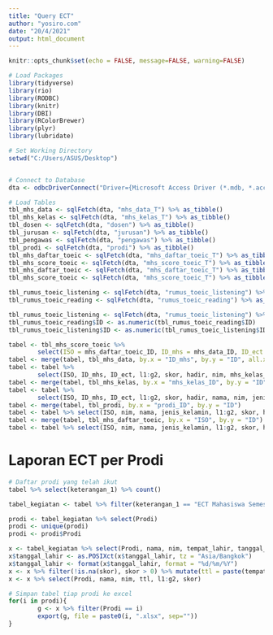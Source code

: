 ```yaml
---
title: "Query ECT"
author: "yosiro.com"
date: "20/4/2021"
output: html_document
---
```


```r
knitr::opts_chunk$set(echo = FALSE, message=FALSE, warning=FALSE)
```

```r
# Load Packages
library(tidyverse)
library(rio)
library(RODBC)
library(knitr)
library(DBI)
library(RColorBrewer)
library(plyr)
library(lubridate)

# Set Working Directory
setwd("C:/Users/ASUS/Desktop")


# Connect to Database
dta <- odbcDriverConnect("Driver={Microsoft Access Driver (*.mdb, *.accdb)};DBQ=D:/Cloud Data/OneDrive - Universitas Terbuka/UPT Bahasa/2 Yosi Folder/Database Projects/UPT BAHASA Database Master.accdb")

# Load Tables
tbl_mhs_data <- sqlFetch(dta, "mhs_data_T") %>% as_tibble()
tbl_mhs_kelas <- sqlFetch(dta, "mhs_kelas_T") %>% as_tibble()
tbl_dosen <- sqlFetch(dta, "dosen") %>% as_tibble()
tbl_jurusan <- sqlFetch(dta, "jurusan") %>% as_tibble()
tbl_pengawas <- sqlFetch(dta, "pengawas") %>% as_tibble()
tbl_prodi <- sqlFetch(dta, "prodi") %>% as_tibble()
tbl_mhs_daftar_toeic <- sqlFetch(dta, "mhs_daftar_toeic_T") %>% as_tibble()
tbl_mhs_score_toeic <- sqlFetch(dta, "mhs_score_toeic_T") %>% as_tibble()
tbl_mhs_daftar_toeic <- sqlFetch(dta, "mhs_daftar_toeic_T") %>% as_tibble()
tbl_mhs_score_toeic <- sqlFetch(dta, "mhs_score_toeic_T") %>% as_tibble()

tbl_rumus_toeic_listening <- sqlFetch(dta, "rumus_toeic_listening") %>% as_tibble()
tbl_rumus_toeic_reading <- sqlFetch(dta, "rumus_toeic_reading") %>% as_tibble()

tbl_rumus_toeic_listening <- sqlFetch(dta, "rumus_toeic_listening") %>% as_tibble()
tbl_rumus_toeic_reading$ID <- as.numeric(tbl_rumus_toeic_reading$ID)
tbl_rumus_toeic_listening$ID <- as.numeric(tbl_rumus_toeic_listening$ID)

tabel <- tbl_mhs_score_toeic %>% 
        select(ISO = mhs_daftar_toeic_ID, ID_mhs = mhs_data_ID, ID_ect = ID, l1:g2, skor = total, hadir)
tabel <- merge(tabel, tbl_mhs_data, by.x = "ID_mhs", by.y = "ID", all.x = T )
tabel <- tabel %>% 
        select(ISO, ID_mhs, ID_ect, l1:g2, skor, hadir, nim, mhs_kelas_ID, jenis_kelamin = sex, nama, tempat_lahir, tanggal_lahir) 
tabel <- merge(tabel, tbl_mhs_kelas, by.x = "mhs_kelas_ID", by.y = "ID", all.x = T) 
tabel <- tabel %>% 
        select(ISO, ID_mhs, ID_ect, l1:g2, skor, hadir, nama, nim, jenis_kelamin, prodi_ID, semester, kelas, tempat_lahir, tanggal_lahir)
tabel <- merge(tabel, tbl_prodi, by.x = "prodi_ID", by.y = "ID") 
tabel <- tabel %>% select(ISO, nim, nama, jenis_kelamin, l1:g2, skor, hadir,  Prodi = singkatan, semester, kelas, program_studi = prodi, tempat_lahir, tanggal_lahir) 
tabel <- merge(tabel, tbl_mhs_daftar_toeic, by.x = "ISO", by.y = "ID")
tabel <- tabel %>% select(ISO, nim, nama, jenis_kelamin, l1:g2, skor, hadir,  Prodi, semester, kelas, program_studi, tempat_lahir, tanggal_lahir, tanggal, keterangan_1, ruangan)

```

# Laporan ECT per Prodi

```r
# Daftar prodi yang telah ikut
tabel %>% select(keterangan_1) %>% count()

tabel_kegiatan <- tabel %>% filter(keterangan_1 == "ECT Mahasiswa Semester Akhir 2021")

prodi <- tabel_kegiatan %>% select(Prodi)
prodi <- unique(prodi)
prodi <- prodi$Prodi

x <- tabel_kegiatan %>% select(Prodi, nama, nim, tempat_lahir, tanggal_lahir, l1, g1, l2, g2, skor) 
x$tanggal_lahir <- as.POSIXct(x$tanggal_lahir, tz = "Asia/Bangkok")
x$tanggal_lahir <- format(x$tanggal_lahir, format = "%d/%m/%Y")
x <- x %>% filter(!is.na(skor), skor > 0) %>% mutate(ttl = paste(tempat_lahir, ",", " ", tanggal_lahir, sep = ""))
x <- x %>% select(Prodi, nama, nim, ttl, l1:g2, skor)

# Simpan tabel tiap prodi ke excel
for(i in prodi){
        g <- x %>% filter(Prodi == i)
        export(g, file = paste0(i, ".xlsx", sep=""))
}

```

